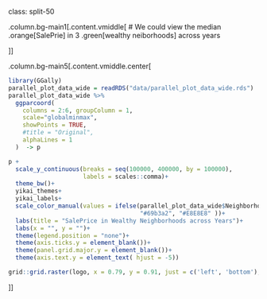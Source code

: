 

class: split-50  

.column.bg-main1[.content.vmiddle[
# We could view the median .orange[SalePrie] in 3 .green[wealthy neiborhoods] across years

]]

.column.bg-main5[.content.vmiddle.center[


```r
library(GGally)
parallel_plot_data_wide = readRDS("data/parallel_plot_data_wide.rds")
parallel_plot_data_wide %>%
  ggparcoord(
    columns = 2:6, groupColumn = 1,
    scale="globalminmax",
    showPoints = TRUE, 
    #title = "Original",
    alphaLines = 1
  )  -> p

p +
  scale_y_continuous(breaks = seq(100000, 400000, by = 100000), 
                     labels = scales::comma)+
  theme_bw()+
  yikai_themes+
  yikai_labels+
  scale_color_manual(values = ifelse(parallel_plot_data_wide$Neighborhood %in% c("NoRidge", "NridgHt", "StoneBr"),
                                     "#69b3a2", "#E8E8E8" ))+
  labs(title = "SalePrice in Wealthy Neighborhoods across Years")+
  labs(x = "", y = "")+
  theme(legend.position = "none")+
  theme(axis.ticks.y = element_blank())+
  theme(panel.grid.major.y = element_blank())+
  theme(axis.text.y = element_text( hjust = -5))

grid::grid.raster(logo, x = 0.79, y = 0.91, just = c('left', 'bottom'), width = unit(1.2, 'inches'))

```

  
  
]]